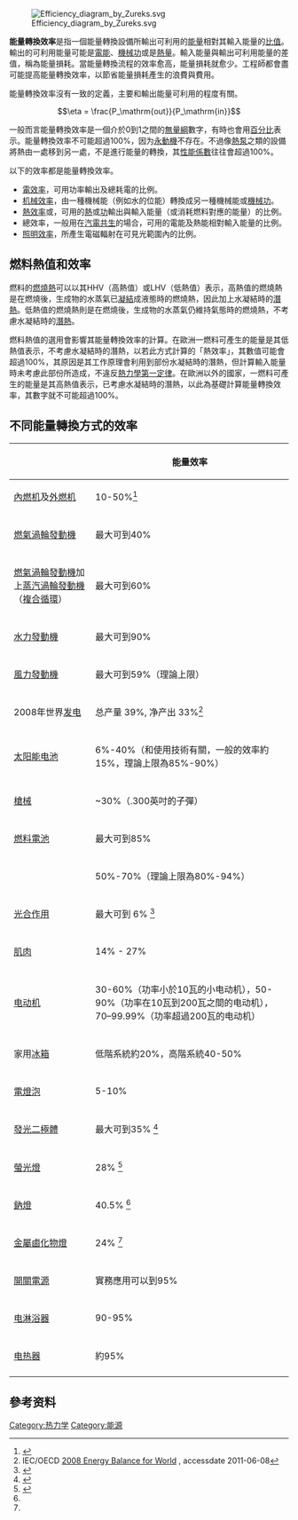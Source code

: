 [[File:Efficiency_diagram_by_Zureks.svg|thumb]]

'''能量轉換效率'''是指一個能量轉換設備所輸出可利用的[[能量|能量]]相對其輸入能量的[[比值|比值]]。輸出的可利用能量可能是[[電能|電能]]、[[機械功|機械功]]或是[[熱量|熱量]]。輸入能量與輸出可利用能量的差值，稱為能量損耗。當能量轉換流程的效率愈高，能量損耗就愈少。工程師都會盡可能提高能量轉換效率，以節省能量損耗產生的浪費與費用。

能量轉換效率沒有一致的定義，主要和輸出能量可利用的程度有關。
:<math>
\eta = \frac{P_\mathrm{out}}{P_\mathrm{in}}
</math>

一般而言能量轉換效率是一個介於0到1之間的[[無量綱|無量綱]]數字，有時也會用[[百分比|百分比]]表示。能量轉換效率不可能超過100%，因为[[永動機|永動機]]不存在。不過像[[熱泵|熱泵]]之類的設備將熱由一處移到另一處，不是進行能量的轉換，其[[性能係數|性能係數]]往往會超過100%。

以下的效率都是能量轉換效率。
*[[電效率|電效率]]，可用功率輸出及總耗電的比例。
*[[机械效率|机械效率]]，由一種機械能（例如水的位能）轉換成另一種機械能或[[機械功|機械功]]。
*[[熱效率|熱效率]]或{{link-en|燃料效率|Fuel efficiency}}，可用的[[熱能|熱]]或[[功|功]]輸出與輸入能量（或消耗燃料對應的能量）的比例。
*總效率，一般用在[[汽電共生|汽電共生]]的場合，可用的電能及熱能相對輸入能量的比例。
*[[照明效率|照明效率]]，所產生電磁輻射在可見光範圍內的比例。

==燃料熱值和效率==
燃料的[[燃燒熱|燃燒熱]]可以以其HHV（高熱值）或LHV（低熱值）表示，高熱值的燃燒熱是在燃燒後，生成物的水蒸氣已[[凝結|凝結]]成液態時的燃燒熱，因此加上水凝結時的[[潛熱|潛熱]]。低熱值的燃燒熱則是在燃燒後，生成物的水蒸氣仍維持氣態時的燃燒熱，不考慮水凝結時的[[潛熱|潛熱]]。

燃料熱值的選用會影響其能量轉換效率的計算。在歐洲一燃料可產生的能量是其低熱值表示，不考慮水凝結時的潛熱，以若此方式計算{{link-en|冷凝式鍋爐|condensing boiler}}的「熱效率」，其數值可能會超過100%，其原因是其工作原理會利用到部份水凝結時的潛熱，但計算輸入能量時未考慮此部份所造成，不違反[[熱力學第一定律|熱力學第一定律]]。在歐洲以外的國家，一燃料可產生的能量是其高熱值表示，已考慮水凝結時的潛熱，以此為基礎計算能量轉換效率，其數字就不可能超過100%。

==不同能量轉換方式的效率==
{| class="wikitable"
|-
! 
! 能量效率
|-
| [[內燃机|內燃机]]及[[外燃机|外燃机]]
| 10-50%<ref>{{cite web | url = http://www.epa.gov/midwestcleandiesel/publications/presentations/il-finance-09-06/eberhardt.pdf | format = PDF | title = Motivations for Promoting Clean Diesels | year = 2006 | publisher = US Department Of Energy | deadurl = yes | archiveurl = https://web.archive.org/web/20081007194624/http://epa.gov/midwestcleandiesel/publications/presentations/il-finance-09-06/eberhardt.pdf | archivedate = 2008-10-07 }}</ref>
|-
|-
| [[燃氣渦輪發動機|燃氣渦輪發動機]]
| 最大可到40%
|-
|-
| [[燃氣渦輪發動機|燃氣渦輪發動機]]加上[[蒸汽渦輪發動機|蒸汽渦輪發動機]]（[[複合循環|複合循環]]）
| 最大可到60%
|-
|-
| [[水力發動機|水力發動機]]
| 最大可到90%
|-
|-
| [[風力發動機|風力發動機]]
| 最大可到59%（理論上限）
|-
|-
|2008年世界[[发电|发电]]
|总产量 39%, 净产出 33%<ref>IEC/OECD [http://www.iea.org/stats/balancetable.asp?COUNTRY_CODE=29 2008 Energy Balance for World] {{Wayback|url=http://www.iea.org/stats/balancetable.asp?COUNTRY_CODE=29 |date=20130724044221 }}, accessdate 2011-06-08</ref>
|-
|-
| [[太阳能电池|太阳能电池]]
| 6%-40%（和使用技術有關，一般的效率約15%，理論上限為85%-90%）
|-
|-
| [[槍械|槍械]]
| ~30%（.300英吋的子彈）
|-
|-
| [[燃料電池|燃料電池]]
| 最大可到85%
|-
|-
| {{link-en|水的電解|Electrolysis of water}}
| 50%-70%（理論上限為80%-94%）
|-
|-
| [[光合作用|光合作用]]
| 最大可到 6% <ref name="urlChapter 1 - Biological energy production">{{cite web | url = http://www.fao.org/docrep/w7241e/w7241e05.htm#1.2.1%20photosynthetic%20efficiency | title = Chapter 1 - Biological energy production | author = Miyamoto K | authorlink =  | coauthors =  | date =  | format =  | work = Renewable biological systems for alternative sustainable energy production (FAO Agricultural Services Bulletin - 128) | publisher = Food and Agriculture Organization of the United Nations | pages =  | language =  | archiveurl = https://web.archive.org/web/20130907040322/http://www.fao.org/docrep/w7241e/w7241e05.htm#1.2.1%20photosynthetic%20efficiency | archivedate = 2013-09-07 | quote =  | accessdate = 2009-01-04 | dead-url = no }}</ref>
|-
|-
| [[肌肉|肌肉]]
| 14% - 27%
|-
|-
| [[电动机|电动机]] 
| 30-60%（功率小於10瓦的小电动机），50-90%（功率在10瓦到200瓦之間的电动机），70–99.99%（功率超過200瓦的电动机）
|-
|-
| 家用[[冰箱|冰箱]] 
| 低階系統約20%，高階系統40-50%
|-
|-
| [[電燈泡|電燈泡]]
| 5-10%
|-
|-
| [[發光二極體|發光二極體]]
| 最大可到35% <ref>{{cite web | url = http://compoundsemiconductor.net/cws/article/news/18263 | title = Cree's blue LED has quantum efficiency of 35% | year = 2003 | publisher = compoundsemiconductor.net | deadurl = yes | archiveurl = https://web.archive.org/web/20090719211338/http://compoundsemiconductor.net/cws/article/news/18263 | archivedate = 2009-07-19 }}</ref>
|-
|-
| [[螢光燈|螢光燈]]
| 28% <ref name="books.google.com">{{cite book | url = http://books.google.com/books?id=61B_RV3EdIcC&pg=PA463&lpg=PA463&dq=meyer+nienhuis+efficiency&source=web&ots=urgXwn6sPi&sig=zaIKOAxRMmzKjVjaaFd8GsvXNLY&hl=en&sa=X&oi=book_result&resnum=1&ct=result#PPA463,M1 | title = Light Pollution Handbook | year = 2004 | publisher = Springer | access-date = 2011-04-19 | archive-date = 2021-04-27 | archive-url = https://web.archive.org/web/20210427143647/https://books.google.com/books?id=61B_RV3EdIcC&pg=PA463&lpg=PA463&dq=meyer+nienhuis+efficiency&source=web&ots=urgXwn6sPi&sig=zaIKOAxRMmzKjVjaaFd8GsvXNLY&hl=en&sa=X&oi=book_result&resnum=1&ct=result#PPA463,M1 | dead-url = no }}</ref>
|-
|-
| [[鈉燈|鈉燈]]
| 40.5% <ref name="books.google.com"/>
|-
|-
| [[金屬鹵化物燈|金屬鹵化物燈]]
| 24% <ref name="books.google.com"/>
|-
|-
| [[開關電源|開關電源]]
| 實務應用可以到95% 
|-
|-
| [[电淋浴器|电淋浴器]]

| 90-95%
|-
|-
| [[电热器|电热器]]
| 約95%
|-
|}

==參考资料==
{{reflist}}

[[Category:热力学|Category:热力学]]
[[Category:能源|Category:能源]]